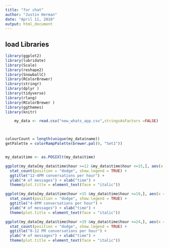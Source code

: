 ```yaml
---
title: "for chat"
author: "Justin Herman"
date: "April 11, 2018"
output: html_document
---
```


## load Libraries
```r
library(ggplot2)
library(lubridate)
library(Scale)
library(reshape2)
library(SnowballC)
library(RColorBrewer)
library(stringr)
library(dplyr ) 
library(tidyverse)
library(rlang)
library(RColorBrewer )
library(ggthemes)
library(knitr)
```



```r
    my_data <- read.csv("new_whats_app.csv",stringsAsFactors =FALSE)



colourCount = length(unique(my_data$name))
getPalette = colorRampPalette(brewer.pal(9, "Set1"))


my_data$time <- as.POSIXlt(my_data$time)

```


```r
ggplot(my_data[my_data$time$hour >=12 &my_data$time$hour <=15,], aes(x = time$hour, fill = name)) +
  stat_count(position = "dodge", show.legend = TRUE) +
  ggtitle("12-4PM conversations per hour") +
  ylab("# of messages") + xlab("time") +
  theme(plot.title = element_text(face = "italic"))
```


```r
ggplot(my_data[my_data$time$hour >15 &my_data$time$hour <=19,], aes(x = time$hour, fill = name)) +
  stat_count(position = "dodge", show.legend = TRUE) +
  ggtitle("4-8PM conversations per hour") +
  ylab("# of messages") + xlab("time") +
  theme(plot.title = element_text(face = "italic"))
```



```r
ggplot(my_data[my_data$time$hour >19 &my_data$time$hour <=24,], aes(x = time$hour, fill = name)) +
  stat_count(position = "dodge", show.legend = TRUE) +
  ggtitle("8-12 PM conversations per hour") +
  ylab("# of messages") + xlab("time") +
  theme(plot.title = element_text(face = "italic"))
```

